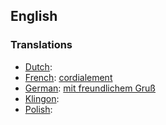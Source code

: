 ==English==
===Translations===

*[[Dutch]]: [[]]
*[[French]]: [[cordialement]]
*[[German]]: [[mit freundlichem Gruß]]
*[[Klingon]]: [[]]
*[[Polish]]: [[]]